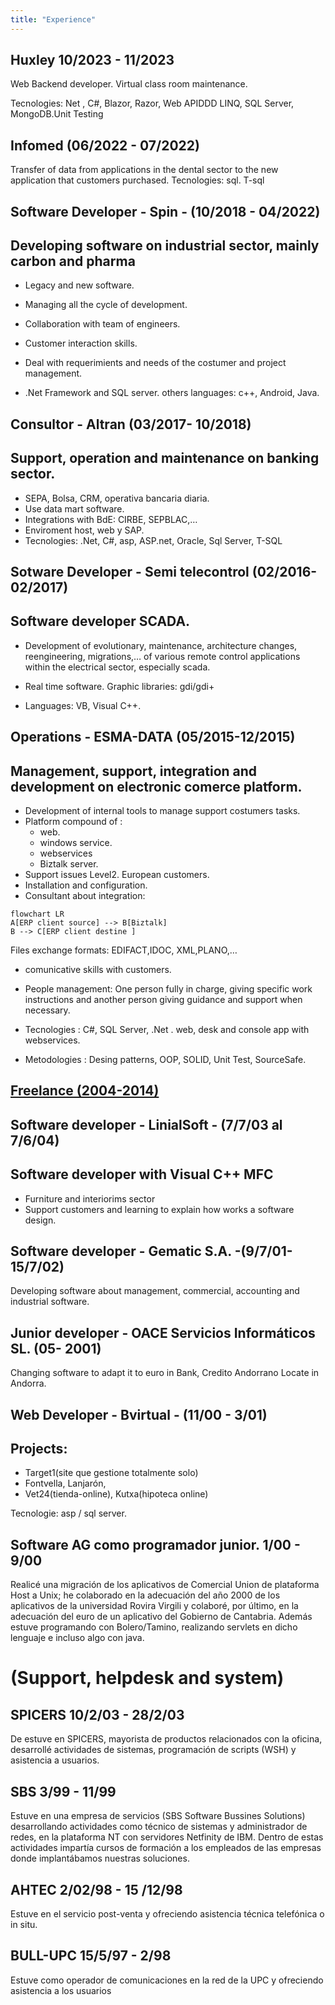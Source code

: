 ```yaml
---
title: "Experience"
---
```


## Huxley	10/2023 - 11/2023

Web Backend developer. Virtual class room maintenance.

Tecnologies: 
Net , C#, Blazor, Razor, Web APIDDD LINQ, SQL Server, MongoDB.Unit Testing

## Infomed	(06/2022 - 07/2022)

Transfer of data from applications in the dental sector to the new application that customers purchased.
Tecnologies: sql. T-sql

## Software Developer - Spin - (10/2018 - 04/2022)

:::{.callout-note  collapse="false" }

# Developing software on industrial sector, mainly carbon and pharma

- Legacy and new software.

- Managing all the cycle of development.

- Collaboration with team of engineers.
- Customer interaction skills.
- Deal with requerimients and needs of the costumer and project management.

- .Net Framework and SQL server. others languages: c++, Android, Java.

:::

## Consultor - Altran (03/2017- 10/2018)

:::{.callout-note  collapse="false" }

## Support, operation and maintenance on banking sector.

- SEPA, Bolsa, CRM, operativa bancaria diaria.
- Use data mart software.
- Integrations with BdE: CIRBE, SEPBLAC,...
- Enviroment host, web y SAP.
- Tecnologies:  .Net, C#, asp, ASP.net, Oracle, Sql Server, T-SQL

:::

## Sotware Developer - Semi telecontrol (02/2016-02/2017)

:::{.callout-note  collapse="false" }

# Software developer SCADA.

- Development of evolutionary, maintenance, architecture changes, reengineering, migrations,... of various remote control applications within the electrical sector, especially scada.
- Real time software. Graphic libraries: gdi/gdi+

- Languages: VB, Visual C++.

:::

## Operations - ESMA-DATA (05/2015-12/2015)

:::{.callout-note  collapse="false" }

# Management, support, integration and development on electronic comerce platform.

- Development of internal tools to manage support costumers tasks.
- Platform compound of : 
    - web.
    - windows service.
    - webservices
    - Biztalk server.
- Support issues Level2. European customers.
- Installation and configuration.
- Consultant about integration:

```mermaid
flowchart LR
A[ERP client source] --> B[Biztalk]
B --> C[ERP client destine ]

```

Files exchange formats: EDIFACT,IDOC, XML,PLANO,...

- comunicative skills with customers.

- People management:
One person fully in charge, giving specific work instructions and another person giving guidance and support when necessary.

- Tecnologies : C#, SQL Server, .Net . web, desk and console app with webservices.
- Metodologies : Desing patterns, OOP, SOLID, Unit Test, SourceSafe.

:::

## [Freelance (2004-2014)](freelance.qmd)

## Software developer - LinialSoft - (7/7/03 al 7/6/04)

:::{.callout-note  collapse="false" }

# Software developer with Visual C++ MFC

- Furniture and interiorims sector
- Support customers and learning to explain how works a software design. 

:::

## Software developer -  Gematic S.A. -(9/7/01-15/7/02)

:::{.callout-note  collapse="false" }

Developing software about management, commercial, accounting and industrial software.

:::


## Junior developer -  OACE Servicios Informáticos SL. (05- 2001)

:::{.callout-note  collapse="false" }

Changing software to adapt it to euro in Bank, Credito Andorrano
Locate in Andorra.

:::

## Web Developer - Bvirtual - (11/00 - 3/01)

:::{.callout-note  collapse="false" }

# Projects:

- Target1(site que gestione totalmente solo)
- Fontvella, Lanjarón, 
- Vet24(tienda-online), Kutxa(hipoteca online)

Tecnologie: asp / sql server.
:::

## Software AG como programador junior.	1/00 - 9/00

:::{.callout-note  collapse="false" }

 Realicé una migración de los aplicativos de Comercial Union de plataforma Host a Unix; he colaborado en la adecuación del año 2000 de los aplicativos de la universidad Rovira Virgili y colaboré, por último, en la adecuación del euro de un aplicativo del Gobierno de Cantabria.
 Además estuve programando con Bolero/Tamino, realizando servlets en dicho lenguaje e incluso algo con java.

:::

# (Support, helpdesk and system)

## SPICERS	10/2/03 - 28/2/03

:::{.callout-note  collapse="false" }

De estuve en SPICERS, mayorista de productos relacionados con la oficina, desarrollé actividades de sistemas, programación de scripts (WSH) y asistencia a usuarios.

## SBS	3/99 - 11/99

Estuve en una empresa de servicios (SBS Software Bussines Solutions) desarrollando actividades como técnico de sistemas y administrador de redes, en la plataforma NT con servidores Netfinity de IBM. Dentro de estas actividades impartía cursos de formación a los empleados de las empresas donde implantábamos nuestras soluciones.

## AHTEC	2/02/98 - 15 /12/98
Estuve en el servicio post-venta y ofreciendo asistencia técnica telefónica o in situ.

## BULL-UPC	15/5/97 - 2/98
Estuve como operador de comunicaciones en la red de la UPC y ofreciendo asistencia a los usuarios
:::

